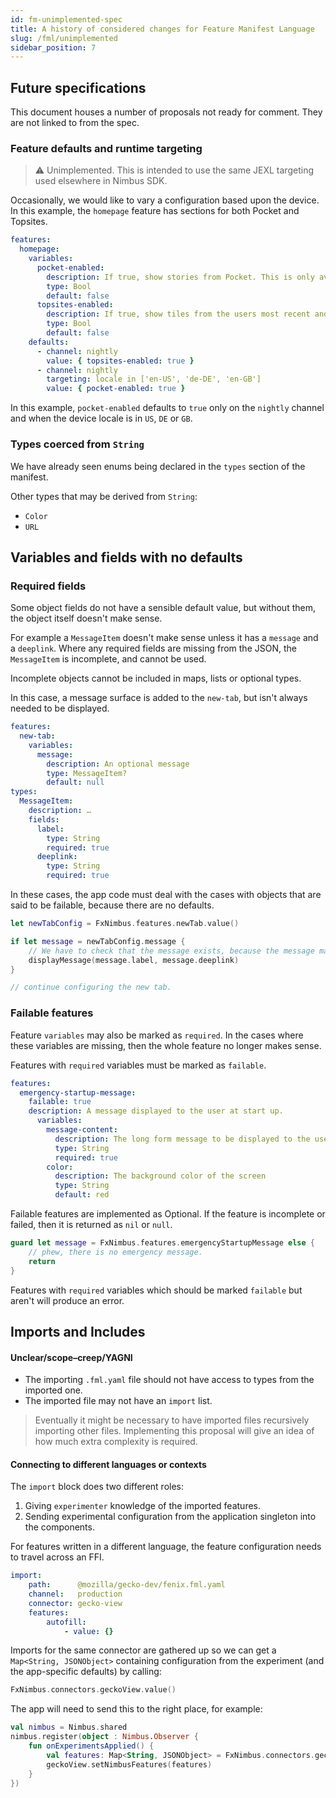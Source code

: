 ```yaml
---
id: fm-unimplemented-spec
title: A history of considered changes for Feature Manifest Language
slug: /fml/unimplemented
sidebar_position: 7
---
```

## Future specifications

This document houses a number of proposals not ready for comment. They are not linked to from the spec.

### Feature defaults and runtime targeting

> ⚠️ Unimplemented. This is intended to use the same JEXL targeting used elsewhere in Nimbus SDK.

Occasionally, we would like to vary a configuration based upon the device. In this example, the `homepage` feature has sections for both Pocket and Topsites.

```yaml
features:
  homepage:
    variables:
      pocket-enabled:
        description: If true, show stories from Pocket. This is only available in certain territories.
        type: Bool
        default: false
      topsites-enabled:
        description: If true, show tiles from the users most recent and frequently visited pages.
        type: Bool
        default: false
    defaults:
      - channel: nightly
        value: { topsites-enabled: true }
      - channel: nightly
        targeting: locale in ['en-US', 'de-DE', 'en-GB']
        value: { pocket-enabled: true }
```

In this example, `pocket-enabled` defaults to `true` only on the `nightly` channel and when the device locale is in `US`, `DE` or `GB`.


### Types coerced from `String`

We have already seen enums being declared in the `types` section of the manifest.

Other types that may be derived from `String`:

 * `Color`
 * `URL`

## Variables and fields with no defaults

### Required fields

Some object fields do not have a sensible default value, but without them, the object itself doesn't make sense.

For example a `MessageItem` doesn't make sense unless it has a `message` and a `deeplink`. Where any required fields are missing from the JSON, the `MessageItem` is incomplete, and cannot be used.

Incomplete objects cannot be included in maps, lists or optional types.

In this case, a message surface is added to the `new-tab`, but isn't always needed to be displayed.

```yaml
features:
  new-tab:
    variables:
      message:
        description: An optional message
        type: MessageItem?
        default: null
types:
  MessageItem:
    description: …
    fields:
      label:
        type: String
        required: true
      deeplink:
        type: String
        required: true
```

In these cases, the app code must deal with the cases with objects that are said to be failable, because there are no defaults.

```swift
let newTabConfig = FxNimbus.features.newTab.value()

if let message = newTabConfig.message {
    // We have to check that the message exists, because the message may not exist.
    displayMessage(message.label, message.deeplink)
}

// continue configuring the new tab.
```

### Failable features

Feature `variables` may also be marked as `required`. In the cases where these variables are missing, then the whole feature no longer makes sense.

Features with `required` variables must be marked as `failable`.

```yaml
features:
  emergency-startup-message:
    failable: true
    description: A message displayed to the user at start up.
      variables:
        message-content:
          description: The long form message to be displayed to the user
          type: String
          required: true
        color:
          description: The background color of the screen
          type: String
          default: red
```

Failable features are implemented as Optional. If the feature is incomplete or failed, then it is returned as `nil` or `null`.

```swift
guard let message = FxNimbus.features.emergencyStartupMessage else {
    // phew, there is no emergency message.
    return
}
```

Features with `required` variables which should be marked `failable` but aren't will produce an error.

## Imports and Includes

#### Unclear/scope–creep/YAGNI

- The importing `.fml.yaml` file should not have access to types from the imported one.
- The imported file may not have an `import` list.

> Eventually it might be necessary to have imported files recursively importing other files.
> Implementing this proposal will give an idea of how much extra complexity is required.

#### Connecting to different languages or contexts

The `import` block does two different roles:

1. Giving `experimenter` knowledge of the imported features.
2. Sending experimental configuration from the application singleton into the components.

For features written in a different language, the feature configuration needs to travel across an FFI.

```yaml
import:
    path:      @mozilla/gecko-dev/fenix.fml.yaml
    channel:   production
    connector: gecko-view
    features:
        autofill:
            - value: {}
```

Imports for the same connector are gathered up so we can get a `Map<String, JSONObject>` containing configuration from the experiment (and the app-specific defaults) by calling:

```kotlin
FxNimbus.connectors.geckoView.value()
```

The app will need to send this to the right place, for example:

```kotlin
val nimbus = Nimbus.shared
nimbus.register(object : Nimbus.Observer {
    fun onExperimentsApplied() {
        val features: Map<String, JSONObject> = FxNimbus.connectors.geckoView.value()
        geckoView.setNimbusFeatures(features)
    }
})
```
